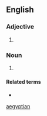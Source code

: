 ==English==

===Adjective===
{{en-adj|-}}

# {{obsolete spelling of|Egyptian|lang=en}}

===Noun===
{{en-noun}}

# {{obsolete spelling of|Egyptian|lang=en}}

====Related terms====
* {{l|en|Ægypt}}

[[Category:English terms spelled with Æ|aegyptian]]